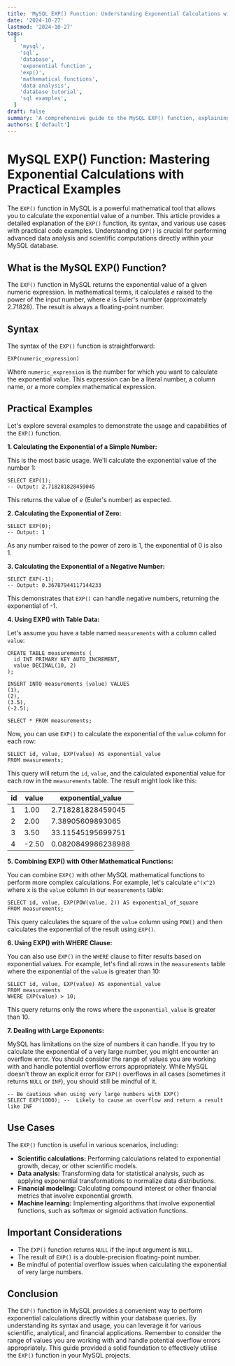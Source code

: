 ```yaml
---
title: 'MySQL EXP() Function: Understanding Exponential Calculations with Examples'
date: '2024-10-27'
lastmod: '2024-10-27'
tags:
  [
    'mysql',
    'sql',
    'database',
    'exponential function',
    'exp()',
    'mathematical functions',
    'data analysis',
    'database tutorial',
    'sql examples',
  ]
draft: false
summary: 'A comprehensive guide to the MySQL EXP() function, explaining its purpose, syntax, and usage with practical examples for performing exponential calculations in your database queries.'
authors: ['default']
---
```


# MySQL EXP() Function: Mastering Exponential Calculations with Practical Examples

The `EXP()` function in MySQL is a powerful mathematical tool that allows you to calculate the exponential value of a number. This article provides a detailed explanation of the `EXP()` function, its syntax, and various use cases with practical code examples. Understanding `EXP()` is crucial for performing advanced data analysis and scientific computations directly within your MySQL database.

## What is the MySQL EXP() Function?

The `EXP()` function in MySQL returns the exponential value of a given numeric expression. In mathematical terms, it calculates _e_ raised to the power of the input number, where _e_ is Euler's number (approximately 2.71828). The result is always a floating-point number.

## Syntax

The syntax of the `EXP()` function is straightforward:

```plaintext
EXP(numeric_expression)
```

Where `numeric_expression` is the number for which you want to calculate the exponential value. This expression can be a literal number, a column name, or a more complex mathematical expression.

## Practical Examples

Let's explore several examples to demonstrate the usage and capabilities of the `EXP()` function.

**1. Calculating the Exponential of a Simple Number:**

This is the most basic usage. We'll calculate the exponential value of the number 1:

```plaintext
SELECT EXP(1);
-- Output: 2.718281828459045
```

This returns the value of _e_ (Euler's number) as expected.

**2. Calculating the Exponential of Zero:**

```plaintext
SELECT EXP(0);
-- Output: 1
```

As any number raised to the power of zero is 1, the exponential of 0 is also 1.

**3. Calculating the Exponential of a Negative Number:**

```plaintext
SELECT EXP(-1);
-- Output: 0.36787944117144233
```

This demonstrates that `EXP()` can handle negative numbers, returning the exponential of -1.

**4. Using EXP() with Table Data:**

Let's assume you have a table named `measurements` with a column called `value`:

```plaintext
CREATE TABLE measurements (
  id INT PRIMARY KEY AUTO_INCREMENT,
  value DECIMAL(10, 2)
);

INSERT INTO measurements (value) VALUES
(1),
(2),
(3.5),
(-2.5);

SELECT * FROM measurements;
```

Now, you can use `EXP()` to calculate the exponential of the `value` column for each row:

```plaintext
SELECT id, value, EXP(value) AS exponential_value
FROM measurements;
```

This query will return the `id`, `value`, and the calculated exponential value for each row in the `measurements` table. The result might look like this:

| id  | value | exponential_value  |
| --- | ----- | ------------------ |
| 1   | 1.00  | 2.718281828459045  |
| 2   | 2.00  | 7.38905609893065   |
| 3   | 3.50  | 33.11545195699751  |
| 4   | -2.50 | 0.0820849986238988 |

**5. Combining EXP() with Other Mathematical Functions:**

You can combine `EXP()` with other MySQL mathematical functions to perform more complex calculations. For example, let's calculate `e^(x^2)` where x is the `value` column in our `measurements` table:

```plaintext
SELECT id, value, EXP(POW(value, 2)) AS exponential_of_square
FROM measurements;
```

This query calculates the square of the `value` column using `POW()` and then calculates the exponential of the result using `EXP()`.

**6. Using EXP() with WHERE Clause:**

You can also use `EXP()` in the `WHERE` clause to filter results based on exponential values. For example, let's find all rows in the `measurements` table where the exponential of the `value` is greater than 10:

```plaintext
SELECT id, value, EXP(value) AS exponential_value
FROM measurements
WHERE EXP(value) > 10;
```

This query returns only the rows where the `exponential_value` is greater than 10.

**7. Dealing with Large Exponents:**

MySQL has limitations on the size of numbers it can handle. If you try to calculate the exponential of a very large number, you might encounter an overflow error. You should consider the range of values you are working with and handle potential overflow errors appropriately. While MySQL doesn't throw an explicit error for `EXP()` overflows in all cases (sometimes it returns `NULL` or `INF`), you should still be mindful of it.

```plaintext
-- Be cautious when using very large numbers with EXP()
SELECT EXP(1000); --  Likely to cause an overflow and return a result like INF
```

## Use Cases

The `EXP()` function is useful in various scenarios, including:

- **Scientific calculations:** Performing calculations related to exponential growth, decay, or other scientific models.
- **Data analysis:** Transforming data for statistical analysis, such as applying exponential transformations to normalize data distributions.
- **Financial modeling:** Calculating compound interest or other financial metrics that involve exponential growth.
- **Machine learning:** Implementing algorithms that involve exponential functions, such as softmax or sigmoid activation functions.

## Important Considerations

- The `EXP()` function returns `NULL` if the input argument is `NULL`.
- The result of `EXP()` is a double-precision floating-point number.
- Be mindful of potential overflow issues when calculating the exponential of very large numbers.

## Conclusion

The `EXP()` function in MySQL provides a convenient way to perform exponential calculations directly within your database queries. By understanding its syntax and usage, you can leverage it for various scientific, analytical, and financial applications. Remember to consider the range of values you are working with and handle potential overflow errors appropriately. This guide provided a solid foundation to effectively utilise the `EXP()` function in your MySQL projects.
